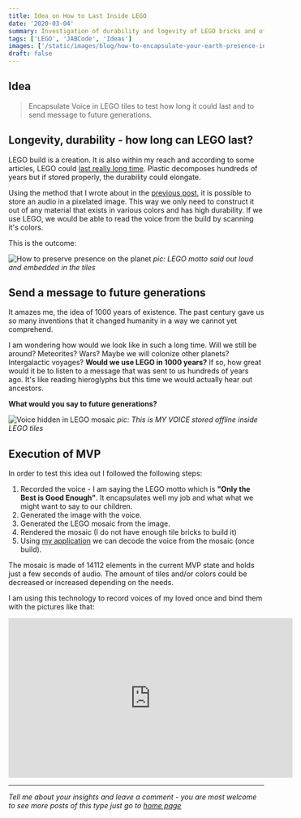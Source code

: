 ```yaml
---
title: Idea on How to Last Inside LEGO
date: '2020-03-04'
summary: Investigation of durability and logevity of LEGO bricks and of human presence on Earth.
tags: ['LEGO', 'JABCode', 'Ideas']
images: ['/static/images/blog/how-to-encapsulate-your-earth-presence-in-lego/lego-tiles-jab-code.png']
draft: false
---
```


## Idea

> Encapsulate Voice in LEGO tiles to test how long it could last and to send message to future generations.

## Longevity, durability - how long can LEGO last?

LEGO build is a creation. It is also within my reach and according to some articles, LEGO could [last really long time][1]. Plastic decomposes hundreds of years but if stored properly, the durability could elongate.

Using the method that I wrote about in the [previous post][0], it is possible to store an audio in a pixelated image. This way we only need to construct it out of any material that exists in various colors and has high durability. If we use LEGO, we would be able to read the voice from the build by scanning it's colors.

This is the outcome:

![How to preserve presence on the planet](/static/images/blog/how-to-encapsulate-your-earth-presence-in-lego/lego-durability-test.webp)
_pic: LEGO motto said out loud and embedded in the tiles_

## Send a message to future generations

It amazes me, the idea of 1000 years of existence. The past century gave us so many inventions that it changed humanity in a way we cannot yet comprehend.

I am wondering how would we look like in such a long time. Will we still be around? Meteorites? Wars? Maybe we will colonize other planets? Intergalactic voyages? **Would we use LEGO in 1000 years?** If so, how great would it be to listen to a message that was sent to us hundreds of years ago. It's like reading hieroglyphs but this time we would actually hear out ancestors.

**What would you say to future generations?**

![Voice hidden in LEGO mosaic](/static/images/blog/how-to-encapsulate-your-earth-presence-in-lego/lego-voice-zoom.png)
_pic: This is MY VOICE stored offline inside LEGO tiles_

## Execution of MVP

In order to test this idea out I followed the following steps:

1. Recorded the voice - I am saying the LEGO motto which is **"Only the Best is Good Enough"**. It encapsulates well my job and what what we might want to say to our children.
2. Generated the image with the voice.
3. Generated the LEGO mosaic from the image.
4. Rendered the mosaic (I do not have enough tile bricks to build it)
5. Using [my application][2] we can decode the voice from the mosaic (once build).

The mosaic is made of 14112 elements in the current MVP state and holds just a few seconds of audio. The amount of tiles and/or colors could be decreased or increased depending on the needs.

I am using this technology to record voices of my loved once and bind them with the pictures like that:

<iframe width="560" height="315" src="https://www.youtube.com/embed/tZiPt1mENxw" frameborder="0" allow="accelerometer; autoplay; clipboard-write; encrypted-media; gyroscope; picture-in-picture" allowfullscreen></iframe>

---

_Tell me about your insights and leave a comment - you are most welcome to see more posts of this type just go to [home page][100]_

[100]: https://hvitis.dev



[0]: https://hvitis.dev/jab-code-and-everything-you-need-to-know-about-color-bar-code
[1]: https://nypost.com/2020/03/17/legos-could-last-in-the-ocean-for-up-to-1300-years/
[2]: https://play.google.com/store/apps/details?id=com.blue.jabcode&hl=en&gl=US
